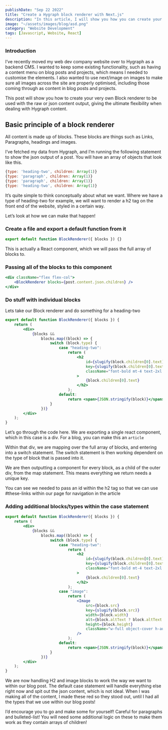 ```yaml
---
publishDate: "Sep 22 2022"
title: "Create a Hygraph block renderer with Next.js"
description: "In this article, I will show you how you can create your own Hygraph Block renderer to give complete control over your content, create custom blocks for use with next/image etc"
image: "~/assets/images/blog/asd.png"
category: "Website Development"
tags: [Javascript, Website, React]
---
```


### Introduction

I’ve recently moved my web dev company website over to Hygraph as a backend CMS. I wanted to keep some existing functionality, such as having a content menu on blog posts and projects, which means I needed to customise the elements. I also wanted to use next/image on images to make sure all images across the site are properly optimised, including those coming through as content in blog posts and projects.

This post will show you how to create your very own Block renderer to be used with the raw or json content output, giving the ultimate flexibility when dealing with Hygraph content.

## Basic principle of a block renderer

All content is made up of blocks. These blocks are things such as Links, Paragraphs, headings and images.

I’ve fetched my data from Hygraph, and I’m running the following statement to show the json output of a post. You will have an array of objects that look like this.

```jsx
{type: 'heading-two', children: Array(1)}
{type: 'paragraph', children: Array(1)}
{type: 'paragraph', children: Array(1)}
{type: 'heading-two', children: Array(1)}
```

It’s quite simple to think conceptually about what we want. Where we have a type of heading-two for example, we will want to render a h2 tag on the front end of the website, styled in a certain way.

Let’s look at how we can make that happen!

### Create a file and export a default function from it

```jsx
export default function BlockRenderer({ blocks }) {}
```

This is actually a React component, which we will pass the full array of blocks to.

### Passing all of the blocks to this component

```jsx
<div className="flex flex-col">
	<BlockRenderer blocks={post.content.json.children} />
</div>
```

### Do stuff with individual blocks

Lets take our Block renderer and do something for a heading-two

```jsx
export default function BlockRenderer({ blocks }) {
	return (
		<div>
			{blocks &&
				blocks.map((block) => {
					switch (block.type) {
						case "heading-two":
							return (
								<h2
									id={slugify(block.children[0].text)}
									key={slugify(block.children[0].text)}
									className="font-bold mt-4 text-2xl py-4 leading-7 text-slate-900"
								>
									{block.children[0].text}
								</h2>
							);
						default:
							return <span>{JSON.stringify(block)}</span>;
					}
				})}
		</div>
	);
}
```

Let’s go through the code here. We are exporting a single react component, which in this case is a div. For a blog, you can make this an `article`

Within that div, we are mapping over the full array of blocks, and entering into a switch statement. The switch statement is then working dependent on the type of block that is passed into it.

We are then outputting a component for every block, as a child of the outer div, from the map statement. This means everything we return needs a unique key.

You can see we needed to pass an id within the h2 tag so that we can use #these-links within our page for navigation in the article

### Adding additional blocks/types within the case statement

```jsx
export default function BlockRenderer({ blocks }) {
	return (
		<div>
			{blocks &&
				blocks.map((block) => {
					switch (block.type) {
						case "heading-two":
							return (
								<h2
									id={slugify(block.children[0].text)}
									key={slugify(block.children[0].text)}
									className="font-bold mt-4 text-2xl py-4 leading-7 text-slate-900"
								>
									{block.children[0].text}
								</h2>
							);
						case "image":
							return (
								<Image
									src={block.src}
									key={slugify(block.src)}
									width={block.width}
									alt={block.altText ? block.altText : "Blog post image"}
									height={block.height}
									className="w-full object-cover h-auto"
								/>
							);
						default:
							return <span>{JSON.stringify(block)}</span>;
					}
				})}
		</div>
	);
}
```

We are now handling H2 and image blocks to work the way we want to within our blog post. The default case statement will handle everything else right now and spit out the json content, which is not ideal. When I was making all of the content, I made these red so they stood out, until I had all the types that we use within our blog posts!

I’d encourage you to go and make some for yourself! Careful for paragraphs and bulleted-list! You will need some additional logic on these to make them work as they contain arrays of children!
